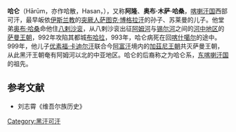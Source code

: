 '''哈仑'''（Hārūm，亦作哈散，Hasan，{{bd|10世纪||993年||catIdx=A}}），又称'''阿隆'''、'''奥布·木萨·哈桑'''，[[喀喇汗国|喀喇汗国]]西部可汗，最早皈依[[伊斯兰教|伊斯兰教]]的[[突厥人|突厥人]][[萨图克·博格拉汗|萨图克·博格拉汗]]的孙子、苏莱曼的儿子。他堂弟[[奥布·哈桑|奥布·哈桑]]命他住[[八剌沙衮|八剌沙衮]]，从八剌沙衮出征[[阿姆河|阿姆河]]与[[锡尔河|锡尔河]]之间的[[河中地区|河中地区]]的[[萨曼王朝|萨曼王朝]]，992年攻陷其都城[[布哈拉|布哈拉]]，993年，哈仑病死在回[[喀什噶尔|喀什噶尔]]的途中。999年，他儿子[[优素福·卡迪尔汗|优素福·卡迪尔汗]]联合今[[阿富汗|阿富汗]]境内的[[加茲尼王朝|加茲尼王朝]]共灭萨曼王朝，从此黑汗王朝奄有阿姆河以北的中亚地区。哈仑的后裔称之为哈仑系，[[东喀喇汗|东喀喇汗国]]的祖先。

==参考文献==
*刘志霄《维吾尔族历史》

[[Category:黑汗可汗|Category:黑汗可汗]]